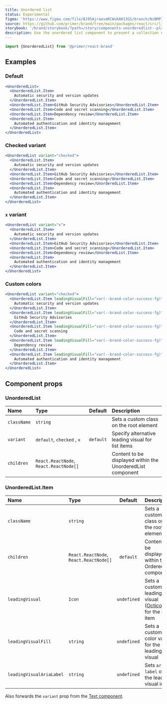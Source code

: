 ```yaml
---
title: Unordered list
status: Experimental
figma: 'https://www.figma.com/file/BJ95AjraesmRCWsKA013GS/branch/NzBMPIfPrFU9I87d3k7KVq/Primer-Brand?node-id=4045%3A17093&t=XJ9W58VgtbVo74gb-0'
source: https://github.com/primer/brand/tree/main/packages/react/src/list/UnorderedList/UnorderedList.tsx
storybook: '/brand/storybook/?path=/story/components-unorderedlist--playground'
description: Use the unordered list component to present a collection of items without specific ordering.
---
```



```js
import {UnorderedList} from '@primer/react-brand'
```

## Examples

### Default

```jsx live
<UnorderedList>
  <UnorderedList.Item>
    Automatic security and version updates
  </UnorderedList.Item>
  <UnorderedList.Item>GitHub Security Advisories</UnorderedList.Item>
  <UnorderedList.Item>Code and secret scanning</UnorderedList.Item>
  <UnorderedList.Item>Dependency review</UnorderedList.Item>
  <UnorderedList.Item>
    Automated authentication and identity management
  </UnorderedList.Item>
</UnorderedList>
```

### Checked variant

```jsx live
<UnorderedList variant="checked">
  <UnorderedList.Item>
    Automatic security and version updates
  </UnorderedList.Item>
  <UnorderedList.Item>GitHub Security Advisories</UnorderedList.Item>
  <UnorderedList.Item>Code and secret scanning</UnorderedList.Item>
  <UnorderedList.Item>Dependency review</UnorderedList.Item>
  <UnorderedList.Item>
    Automated authentication and identity management
  </UnorderedList.Item>
</UnorderedList>
```

### `x` variant

```jsx live
<UnorderedList variant="x">
  <UnorderedList.Item>
    Automatic security and version updates
  </UnorderedList.Item>
  <UnorderedList.Item>GitHub Security Advisories</UnorderedList.Item>
  <UnorderedList.Item>Code and secret scanning</UnorderedList.Item>
  <UnorderedList.Item>Dependency review</UnorderedList.Item>
  <UnorderedList.Item>
    Automated authentication and identity management
  </UnorderedList.Item>
</UnorderedList>
```

### Custom colors

```jsx live
<UnorderedList variant="checked">
  <UnorderedList.Item leadingVisualFill="var(--brand-color-success-fg)">
    Automatic security and version updates
  </UnorderedList.Item>
  <UnorderedList.Item leadingVisualFill="var(--brand-color-success-fg)">
    GitHub Security Advisories
  </UnorderedList.Item>
  <UnorderedList.Item leadingVisualFill="var(--brand-color-success-fg)">
    Code and secret scanning
  </UnorderedList.Item>
  <UnorderedList.Item leadingVisualFill="var(--brand-color-success-fg)">
    Dependency review
  </UnorderedList.Item>
  <UnorderedList.Item leadingVisualFill="var(--brand-color-success-fg)">
    Automated authentication and identity management
  </UnorderedList.Item>
</UnorderedList>
```

## Component props

### UnorderedList

| Name        | Type                                   |  Default  | Description                                                |
| :---------- | :------------------------------------- | :-------: | :--------------------------------------------------------- |
| `className` | `string`                               |           | Sets a custom class on the root element                    |
| `variant`   | `default`, `checked` , `x`             | `default` | Specify alternative leading visual for list items          |
| `children`  | `React.ReactNode`, `React.ReactNode[]` |           | Content to be displayed within the UnorderedList component |

### UnorderedList.Item

| Name                     | Type                                   |   Default   | Description                                                                                         |
| :----------------------- | :------------------------------------- | :---------: | :-------------------------------------------------------------------------------------------------- |
| `className`              | `string`                               |             | Sets a custom class on the root element                                                             |
| `children`               | `React.ReactNode`, `React.ReactNode[]` |  `default`  | Content to be displayed within the OrderedList component                                            |
| `leadingVisual`          | `Icon`                                 | `undefined` | Sets a custom leading visual ([Octicon](https://primer.style/foundations/icons/)) for the list item |
| `leadingVisualFill`      | `string`                               | `undefined` | Sets a custom color value for the leading visual                                                    |
| `leadingVisualAriaLabel` | `string`                               | `undefined` | Sets `aria-label` on the leading visual icon                                                        |

Also forwards the `variant` prop from the [Text component](/components/Text).
